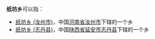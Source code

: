 '''纸坊乡'''可以指：
* [[纸坊乡_(汝州市)|纸坊乡 (汝州市)]]，中国[[河南省|河南省]][[汝州市|汝州市]]下辖的一个乡
* [[纸坊乡_(志丹县)|纸坊乡 (志丹县)]]，中国[[陕西省|陕西省]][[延安市|延安市]][[志丹县|志丹县]]下辖的一个乡

{{disambig|Z纸|cat=三字中国乡名消歧义}}